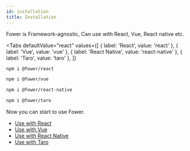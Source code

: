 ```yaml
---
id: installation
title: Installation
---
```



Fower is Framework-agnostic, Can use with React, Vue, React native etc.

<Tabs
  defaultValue="react"
  values={[
    { label: 'React', value: 'react' },
    { label: 'Vue', value: 'vue' },
    { label: 'React Native', value: 'react-native' },
    { label: 'Taro', value: 'taro' },
  ]}
>
  <TabItem value="react">

```bash
npm i @fower/react
```

  </TabItem>
  <TabItem value="vue">

```bash
npm i @fower/vue
```

  </TabItem>

  <TabItem value="react-native">

```bash
npm i @fower/react-native
```

  </TabItem>

  <TabItem value="taro">

```bash
npm i @fower/taro
```

  </TabItem>
</Tabs>

Now you can start to use Fower.

- [Use with React](/docs/use-with-react)
- [Use with Vue](/docs/use-with-vue)
- [Use with React Native](/docs/use-with-rn)
- [Use with Taro](/docs/use-with-taro)
